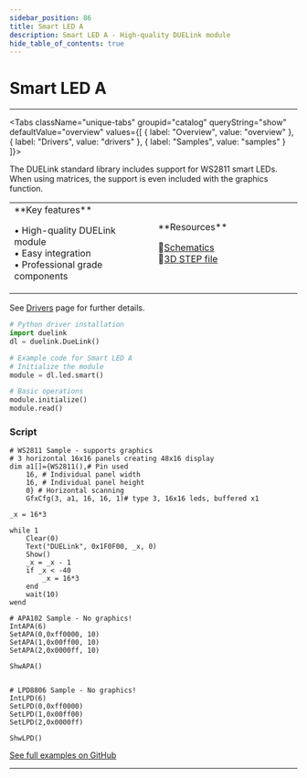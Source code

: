 ```yaml
---
sidebar_position: 86
title: Smart LED A
description: Smart LED A - High-quality DUELink module
hide_table_of_contents: true
---
```



# Smart LED A

<ImageSection 
  product="lsmartled-a"
  tagline="Smart LED Controller"
/>

---

<Tabs className="unique-tabs" groupid="catalog" queryString="show" defaultValue="overview"
  values={[
    {
        label: "Overview",
        value: "overview"
    },
    {
        label: "Drivers",
        value: "drivers"
    },
    {
        label: "Samples",
        value: "samples"
    }
]}>

<TabItem value="overview">

The DUELink standard library includes support for WS2811 smart LEDs. When using matrices, the support is even included with the graphics function.

<table><td width='50%'>
**Key features**

• High-quality DUELink module<br/>
• Easy integration<br/>
• Professional grade components<br/>

</td><td width='50%'>
**Resources**
 
📄[Schematics](/sch/gdl-lsmartled-a.pdf)<br/>
🔩[3D STEP file](/3d/gdl-lsmartled-a.step)<br/>
</td></table>

</TabItem>

<TabItem value="drivers">

See [Drivers](/docs/engine/drivers) page for further details.

```python
# Python driver installation
import duelink
dl = duelink.DueLink()

# Example code for Smart LED A
# Initialize the module
module = dl.led.smart()

# Basic operations
module.initialize()
module.read()
```

</TabItem>

<TabItem value="samples">

### Script

```basic
# WS2811 Sample - supports graphics
# 3 horizontal 16x16 panels creating 48x16 display
dim a1[]={WS2811(),# Pin used
    16, # Individual panel width
    16, # Individual panel height
    0} # Horizontal scanning
    GfxCfg(3, a1, 16, 16, 1)# type 3, 16x16 leds, buffered x1

_x = 16*3

while 1
    Clear(0)
    Text("DUELink", 0x1F0F00, _x, 0)
    Show()
    _x = _x - 1
    if _x < -40
        _x = 16*3
    end
    wait(10)
wend

# APA102 Sample - No graphics!
IntAPA(6)
SetAPA(0,0xff0000, 10)
SetAPA(1,0x00ff00, 10)
SetAPA(2,0x0000ff, 10)

ShwAPA()


# LPD8806 Sample - No graphics!
IntLPD(6)
SetLPD(0,0xff0000)
SetLPD(1,0x00ff00)
SetLPD(2,0x0000ff)

ShwLPD()

```

[See full examples on GitHub](https://github.com/ghi-electronics/duelink-website/tree/main/static/code/samples)

</TabItem>

</Tabs>

---

<OrderSection
    product="DUELink Smart LED A"
    partnumber="GDL-LSMARTLED-A"
    price="$19.99"
/>
